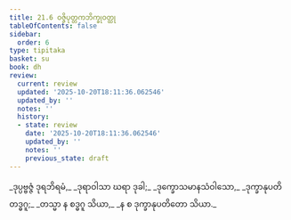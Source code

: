 ```yaml
---
title: 21.6 ဝဇ္ဇိပုတ္တကဘိက္ခုဝတ္ထု
tableOfContents: false
sidebar:
  order: 6
type: tipitaka
basket: su
book: dh
review:
  current: review
  updated: '2025-10-20T18:11:36.062546'
  updated_by: ''
  notes: ''
  history:
  - state: review
    date: '2025-10-20T18:11:36.062546'
    updated_by: ''
    notes: ''
    previous_state: draft
---
```



<DynamicBreadcrumb />


<ReviewStatus review={frontmatter.review} showDetails={true} />

<HypothesisAnnotation frontmatter={frontmatter} />

<Division number="302" book="dh" e="ch" v="18" p="56">

<Paragraph number="325" type="verses" book="dh">
_ဒုပ္ပဗ္ဗဇ္ဇံ ဒုရဘိရမံ,_  
_ဒုရာဝါသာ ဃရာ ဒုခါ;_  
_ဒုက္ခောသမာနသံဝါသော,_  
_ဒုက္ခာနုပတိတဒ္ဓဂူ;_  
_တသ္မာ န စဒ္ဓဂူ သိယာ,_  
_န စ ဒုက္ခာနုပတိတော သိယာ._
</Paragraph>
</Division>